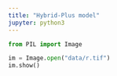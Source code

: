 ```yaml
---
title: "Hybrid-Plus model"
jupyter: python3
---
```


```python

from PIL import Image

im = Image.open("data/r.tif")
im.show()

```